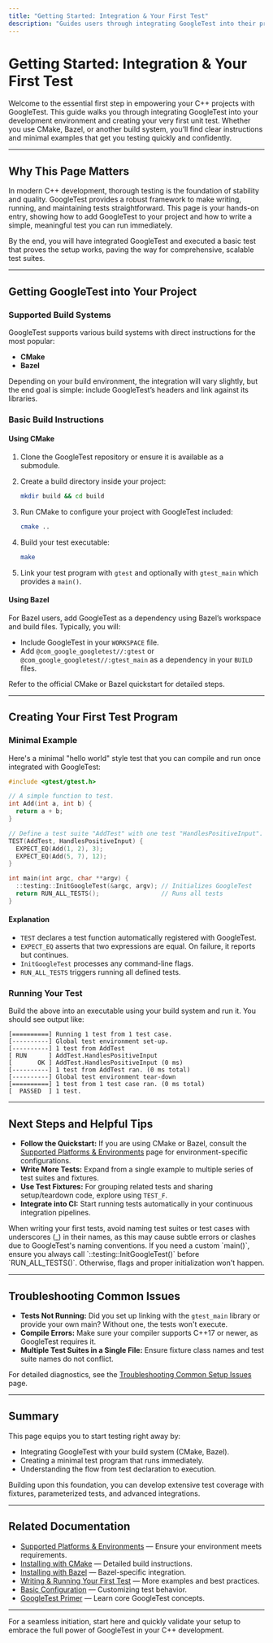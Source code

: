 ```yaml
---
title: "Getting Started: Integration & Your First Test"
description: "Guides users through integrating GoogleTest into their project and creating their first unit test. Provides pointers to quickstart guides (CMake, Bazel), basic build instructions, and minimal 'hello world' examples, giving users immediate traction."
---
```


# Getting Started: Integration & Your First Test

Welcome to the essential first step in empowering your C++ projects with GoogleTest. This guide walks you through integrating GoogleTest into your development environment and creating your very first unit test. Whether you use CMake, Bazel, or another build system, you’ll find clear instructions and minimal examples that get you testing quickly and confidently.

---

## Why This Page Matters

In modern C++ development, thorough testing is the foundation of stability and quality. GoogleTest provides a robust framework to make writing, running, and maintaining tests straightforward. This page is your hands-on entry, showing how to add GoogleTest to your project and how to write a simple, meaningful test you can run immediately.

By the end, you will have integrated GoogleTest and executed a basic test that proves the setup works, paving the way for comprehensive, scalable test suites.

---

## Getting GoogleTest into Your Project

### Supported Build Systems
GoogleTest supports various build systems with direct instructions for the most popular:

- **CMake**
- **Bazel**

Depending on your build environment, the integration will vary slightly, but the end goal is simple: include GoogleTest’s headers and link against its libraries.

### Basic Build Instructions
#### Using CMake
1. Clone the GoogleTest repository or ensure it is available as a submodule.
2. Create a build directory inside your project:

   ```bash
   mkdir build && cd build
   ```

3. Run CMake to configure your project with GoogleTest included:

   ```bash
   cmake ..
   ```

4. Build your test executable:

   ```bash
   make
   ```

5. Link your test program with `gtest` and optionally with `gtest_main` which provides a `main()`.

#### Using Bazel
For Bazel users, add GoogleTest as a dependency using Bazel’s workspace and build files. Typically, you will:

- Include GoogleTest in your `WORKSPACE` file.
- Add `@com_google_googletest//:gtest` or `@com_google_googletest//:gtest_main` as a dependency in your `BUILD` files.

Refer to the official CMake or Bazel quickstart for detailed steps.

---

## Creating Your First Test Program

### Minimal Example
Here's a minimal "hello world" style test that you can compile and run once integrated with GoogleTest:

```cpp
#include <gtest/gtest.h>

// A simple function to test.
int Add(int a, int b) {
  return a + b;
}

// Define a test suite "AddTest" with one test "HandlesPositiveInput".
TEST(AddTest, HandlesPositiveInput) {
  EXPECT_EQ(Add(1, 2), 3);
  EXPECT_EQ(Add(5, 7), 12);
}

int main(int argc, char **argv) {
  ::testing::InitGoogleTest(&argc, argv); // Initializes GoogleTest
  return RUN_ALL_TESTS();                 // Runs all tests
}
```

#### Explanation
- `TEST` declares a test function automatically registered with GoogleTest.
- `EXPECT_EQ` asserts that two expressions are equal. On failure, it reports but continues.
- `InitGoogleTest` processes any command-line flags.
- `RUN_ALL_TESTS` triggers running all defined tests.

### Running Your Test
Build the above into an executable using your build system and run it. You should see output like:

```
[==========] Running 1 test from 1 test case.
[----------] Global test environment set-up.
[----------] 1 test from AddTest
[ RUN      ] AddTest.HandlesPositiveInput
[       OK ] AddTest.HandlesPositiveInput (0 ms)
[----------] 1 test from AddTest ran. (0 ms total)
[----------] Global test environment tear-down
[==========] 1 test from 1 test case ran. (0 ms total)
[  PASSED  ] 1 test.
```

---

## Next Steps and Helpful Tips

- **Follow the Quickstart:** If you are using CMake or Bazel, consult the [Supported Platforms & Environments](../quick-start-integration/supported-platforms-environments) page for environment-specific configurations.
- **Write More Tests:** Expand from a single example to multiple series of test suites and fixtures.
- **Use Test Fixtures:** For grouping related tests and sharing setup/teardown code, explore using `TEST_F`.
- **Integrate into CI:** Start running tests automatically in your continuous integration pipelines.

<Tip>
When writing your first tests, avoid naming test suites or test cases with underscores (_) in their names, as this may cause subtle errors or clashes due to GoogleTest's naming conventions.
</Tip>

<Note>
If you need a custom `main()`, ensure you always call `::testing::InitGoogleTest()` before `RUN_ALL_TESTS()`. Otherwise, flags and proper initialization won't happen.
</Note>

---

## Troubleshooting Common Issues

- **Tests Not Running:** Did you set up linking with the `gtest_main` library or provide your own main? Without one, the tests won't execute.
- **Compile Errors:** Make sure your compiler supports C++17 or newer, as GoogleTest requires it.
- **Multiple Test Suites in a Single File:** Ensure fixture class names and test suite names do not conflict.

For detailed diagnostics, see the [Troubleshooting Common Setup Issues](../../getting-started/troubleshooting-help/common-errors) page.

---

## Summary
This page equips you to start testing right away by:

- Integrating GoogleTest with your build system (CMake, Bazel).
- Creating a minimal test program that runs immediately.
- Understanding the flow from test declaration to execution.

Building upon this foundation, you can develop extensive test coverage with fixtures, parameterized tests, and advanced integrations.

---

## Related Documentation

- [Supported Platforms & Environments](../quick-start-integration/supported-platforms-environments) — Ensure your environment meets requirements.
- [Installing with CMake](../../getting-started/prerequisites-installation/installation-cmake) — Detailed build instructions.
- [Installing with Bazel](../../getting-started/prerequisites-installation/installation-bazel) — Bazel-specific integration.
- [Writing & Running Your First Test](../../getting-started/configuration-first-run/first-test) — More examples and best practices.
- [Basic Configuration](../../getting-started/configuration-first-run/configuration-setup) — Customizing test behavior.
- [GoogleTest Primer](../../primer) — Learn core GoogleTest concepts.

---

For a seamless initiation, start here and quickly validate your setup to embrace the full power of GoogleTest in your C++ development.